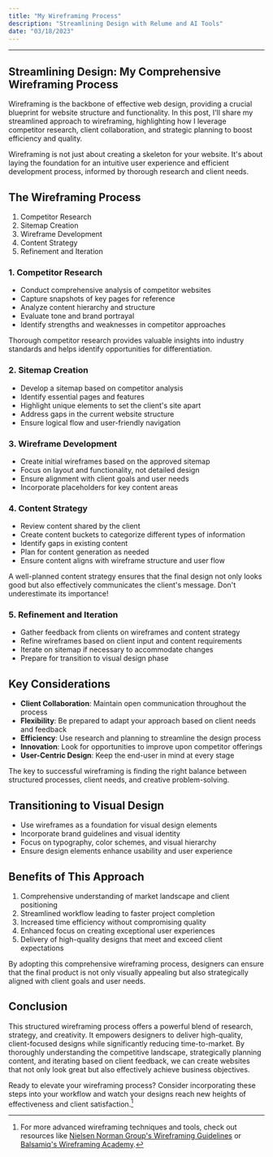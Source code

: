 ```yaml
---
title: "My Wireframing Process"
description: "Streamlining Design with Relume and AI Tools"
date: "03/18/2023"
---
```



---

## Streamlining Design: My Comprehensive Wireframing Process

Wireframing is the backbone of effective web design, providing a crucial blueprint for website structure and functionality. In this post, I'll share my streamlined approach to wireframing, highlighting how I leverage competitor research, client collaboration, and strategic planning to boost efficiency and quality.

<Callout>
  Wireframing is not just about creating a skeleton for your website. It's about laying the foundation for an intuitive user experience and efficient development process, informed by thorough research and client needs.
</Callout>

## The Wireframing Process

1. Competitor Research
2. Sitemap Creation
3. Wireframe Development
4. Content Strategy
5. Refinement and Iteration

### 1. Competitor Research

- Conduct comprehensive analysis of competitor websites
- Capture snapshots of key pages for reference
- Analyze content hierarchy and structure
- Evaluate tone and brand portrayal
- Identify strengths and weaknesses in competitor approaches

<Callout type="info">
  Thorough competitor research provides valuable insights into industry standards and helps identify opportunities for differentiation.
</Callout>

### 2. Sitemap Creation

- Develop a sitemap based on competitor analysis
- Identify essential pages and features
- Highlight unique elements to set the client's site apart
- Address gaps in the current website structure
- Ensure logical flow and user-friendly navigation

<VideoPlayer src="https://cdn.prod.website-files.com/6177739448baa66404ce1d9c/647e4dc34cceaff52575fe0e_Sitemap%20Builder%20(for%20web).mp4"/>

### 3. Wireframe Development

- Create initial wireframes based on the approved sitemap
- Focus on layout and functionality, not detailed design
- Ensure alignment with client goals and user needs
- Incorporate placeholders for key content areas

<VideoPlayer src="https://cdn.prod.website-files.com/6177739448baa66404ce1d9c/647dbdf397c1a59337c2a7c4_Mobile%20Version%20of%20Figma%20Kit%20v2.mp4"/>

### 4. Content Strategy

- Review content shared by the client
- Create content buckets to categorize different types of information
- Identify gaps in existing content
- Plan for content generation as needed
- Ensure content aligns with wireframe structure and user flow

<Callout type="warning">
  A well-planned content strategy ensures that the final design not only looks good but also effectively communicates the client's message. Don't underestimate its importance!
</Callout>

### 5. Refinement and Iteration

- Gather feedback from clients on wireframes and content strategy
- Refine wireframes based on client input and content requirements
- Iterate on sitemap if necessary to accommodate changes
- Prepare for transition to visual design phase

## Key Considerations

- **Client Collaboration**: Maintain open communication throughout the process
- **Flexibility**: Be prepared to adapt your approach based on client needs and feedback
- **Efficiency**: Use research and planning to streamline the design process
- **Innovation**: Look for opportunities to improve upon competitor offerings
- **User-Centric Design**: Keep the end-user in mind at every stage

<Callout>
  The key to successful wireframing is finding the right balance between structured processes, client needs, and creative problem-solving.
</Callout>

## Transitioning to Visual Design

- Use wireframes as a foundation for visual design elements
- Incorporate brand guidelines and visual identity
- Focus on typography, color schemes, and visual hierarchy
- Ensure design elements enhance usability and user experience

<VideoPlayer src="https://cdn.prod.website-files.com/6177739448baa66404ce1d9c/642677fd71eb3d4f413ea9da_Access%20All%20Components%20Video%20(Final)-transcode.mp4"/>

## Benefits of This Approach

1. Comprehensive understanding of market landscape and client positioning
2. Streamlined workflow leading to faster project completion
3. Increased time efficiency without compromising quality
4. Enhanced focus on creating exceptional user experiences
5. Delivery of high-quality designs that meet and exceed client expectations

<Callout type="info">
  By adopting this comprehensive wireframing process, designers can ensure that the final product is not only visually appealing but also strategically aligned with client goals and user needs.
</Callout>

## Conclusion

This structured wireframing process offers a powerful blend of research, strategy, and creativity. It empowers designers to deliver high-quality, client-focused designs while significantly reducing time-to-market. By thoroughly understanding the competitive landscape, strategically planning content, and iterating based on client feedback, we can create websites that not only look great but also effectively achieve business objectives.

Ready to elevate your wireframing process? Consider incorporating these steps into your workflow and watch your designs reach new heights of effectiveness and client satisfaction.[^1]

[^1]: For more advanced wireframing techniques and tools, check out resources like [Nielsen Norman Group's Wireframing Guidelines](https://www.nngroup.com/articles/wireframing-101/) or [Balsamiq's Wireframing Academy](https://balsamiq.com/learn/articles/what-are-wireframes/).